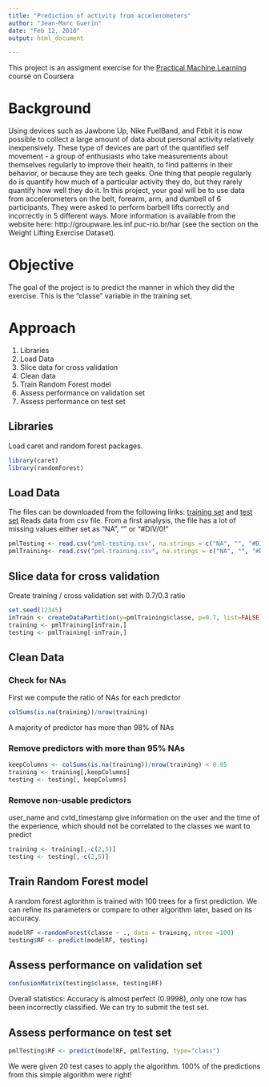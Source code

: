 ```yaml
---
title: "Prediction of activity from accelerometers"
author: "Jean-Marc Guerin"
date: "Feb 12, 2016"
output: html_document

---
```

This project is an assigment exercise for the [Practical Machine Learning](https://www.coursera.org/learn/practical-machine-learning) course on Coursera

# Background
Using devices such as Jawbone Up, Nike FuelBand, and Fitbit it is now possible to collect a large amount of data about personal activity relatively inexpensively. These type of devices are part of the quantified self movement - a group of enthusiasts who take measurements about themselves regularly to improve their health, to find patterns in their behavior, or because they are tech geeks. One thing that people regularly do is quantify how much of a particular activity they do, but they rarely quantify how well they do it. In this project, your goal will be to use data from accelerometers on the belt, forearm, arm, and dumbell of 6 participants. They were asked to perform barbell lifts correctly and incorrectly in 5 different ways. More information is available from the website here: http://groupware.les.inf.puc-rio.br/har (see the section on the Weight Lifting Exercise Dataset).

# Objective
The goal of the project is to predict the manner in which they did the exercise. This is the "classe" variable in the training set.

# Approach
1. Libraries
2. Load Data
3. Slice data for cross validation
4. Clean data
5. Train Random Forest model
6. Assess performance on validation set
7. Assess performance on test set


## Libraries
Load caret and random forest packages. 
```r
library(caret)
library(randomForest)
```
## Load Data
The files can be downloaded from the following links: [training set](https://eventing.coursera.org/api/redirectStrict/UuRKzkvR064fsKIYxg3ZlZwJAEYclUyoBlEsDfnfa-hoF1vaCq1GKBALBjIWz8qNR95U_huqda1qM3r5Jk5REA.sJpe4pp4h5r-2ZZSjkUPpA.tSiiz7F1YwNcbMgTD_eDfbScfcqGCiCaAx0rK-NGNdCBx9PpPmgfEuURsI99WFpYcSV7fC4fcKmyF7eroaJj_fnSabgPX9X09qhUrC1wTUP0HOER9b-1UbI7XEvCu-begDcO_lEC_hxJd29U8Qm8eAi1h5xTCfM9yh3zFa6bc6oqJ28WmNnVpa4VJCcOKsoIDWCdpLzGgvPgsovVIR7uwPdtkvzEbAAO5AdM8gFTUnQLU2YmGA9R0thVlP6vDDSJTJRImKSJ3isp5S0AoRho0FSYdXMiACzSqhkjWPBSdvfTSb75hJR_QMvu692sd4sKfPX5xXN7ecGyNvwh8voqXnZxCVG36_OUyR_rQWV1nQms-d9-q70gfa5wfnOlwcgmXsKlt8jhT-nKRpxXKZlXgg) and [test set](https://eventing.coursera.org/api/redirectStrict/K9PfQz53FCXUSLc-0kd6nETP_saykkjknPJ_VGAWtBfFagG7W97LrBD71w6l0jrr_fmlb2Onf-IwWNgSMh0x3g.pxS4SVYXtjrkzGuI0JdhZg.eS5iinJEMV6TnAGkLdPISK3SFo6aZpl1G6muxq1FKP-co3Vk8UXYzUIRzX4BNt7MIvkOgPcjLZK5d96yBDiifehlif7LNacO1h3ceC2lPWOJKi7jvyqVBlSTu7J7LlD_ShnLrMfh8Qd22RhWbDCNf15MDjz1Jp70hTZHnxpi2J7SgMz0BYwkVg4MEwxomEJUVPwNX7j87rifN5kbojDTIDp48o_RQ8uV52k2mEbdJXfy0YIHtvUMtcd9r0omkoWfTZsnZpBlNN80VCmYPJNijWihSR2xR8dPjvkgB6cyoVGbc_PIt15RMDZLBYjagcn8ZLxX5TgsZ1aX2gxgXEo1pzu7mFMPXpcxNBaChqrXznFTj3abvNXUa29E3Zm-n6gQN0kAGSJC2wAYb-gPjO28tA)
Reads data from csv file. From a first analysis, the file has a lot of missing values either set as "NA", "" or "#DIV/0!"
```r
pmlTesting <- read.csv("pml-testing.csv", na.strings = c("NA", "", "#DIV/0!"))
pmlTraining<- read.csv("pml-training.csv", na.strings = c("NA", "", "#DIV/0!"))
```

## Slice data for cross validation
Create training / cross validation set with 0.7/0.3 ratio
```r
set.seed(12345)
inTrain <- createDataPartition(y=pmlTraining$classe, p=0.7, list=FALSE)
training <- pmlTraining[inTrain,]
testing <- pmlTraining[-inTrain,]
```
## Clean Data
### Check for NAs
First we compute the ratio of NAs for each predictor
```r
colSums(is.na(training))/nrow(training)
```
A majority of predictor has more than 98% of NAs

### Remove predictors with more than 95% NAs
```r
keepColumns <- colSums(is.na(training))/nrow(training) < 0.95
training <- training[,keepColumns]
testing <- testing[, keepColumns]
```

### Remove non-usable predictors 
user_name and cvtd_timestamp give information on the user and the time of the experience, which should not be correlated to the classes we want to predict
```r
training <- training[,-c(2,5)]
testing <- testing[,-c(2,5)]
```

## Train Random Forest model
A random forest aglorithm is trained with 100 trees for a first prediction. We can refine its parameters or compare to other algorithm later, based on its accuracy.  
```r
modelRF <-randomForest(classe ~ ., data = training, ntree =100)
testing$RF <- predict(modelRF, testing)
```

## Assess performance on validation set
```r
confusionMatrix(testing$classe, testing$RF)
```
Overall statistics: Accuracy is almost perfect (0.9998), only one row has been incorrectly classified. We can try to submit the test set.

## Assess performance on test set
```r
pmlTesting$RF <- predict(modelRF, pmlTesting, type="class")
```
We were given 20 test cases to apply the algorithm. 100% of the predictions from this simple algorithm were right!


